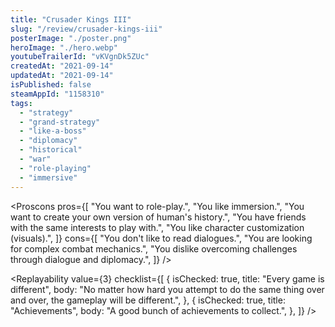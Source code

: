 ```yaml
---
title: "Crusader Kings III"
slug: "/review/crusader-kings-iii"
posterImage: "./poster.png"
heroImage: "./hero.webp"
youtubeTrailerId: "vKVgnDk5ZUc"
createdAt: "2021-09-14"
updatedAt: "2021-09-14"
isPublished: false
steamAppId: "1158310"
tags:
  - "strategy"
  - "grand-strategy"
  - "like-a-boss"
  - "diplomacy"
  - "historical"
  - "war"
  - "role-playing"
  - "immersive"
---
```


<Proscons
  pros={[
    "You want to role-play.",
    "You like immersion.",
    "You want to create your own version of human's history.",
    "You have friends with the same interests to play with.",
    "You like character customization (visuals).",
  ]}
  cons={[
    "You don't like to read dialogues.",
    "You are looking for complex combat mechanics.",
    "You dislike overcoming challenges through dialogue and diplomacy.",
  ]}
/>

<Section className="mt-10" title="Worth mentioning...">
  <List
    className="mt-5"
    items={[
      {
        mood: "kudos",
        content: "The UI is friendly and well finished.",
      },
    ]}
  />
</Section>

<Replayability
  value={3}
  checklist={[
    {
      isChecked: true,
      title: "Every game is different",
      body: "No matter how hard you attempt to do the same thing over and over, the gameplay will be different.",
    },
    {
      isChecked: true,
      title: "Achievements",
      body: "A good bunch of achievements to collect.",
    },
  ]}
/>
